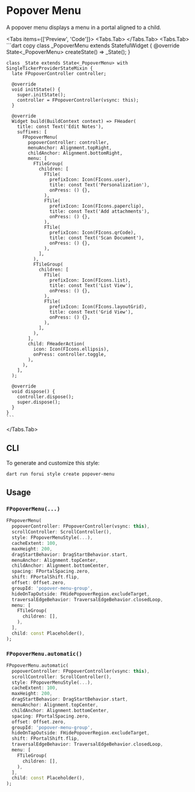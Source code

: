 
# Popover Menu

A popover menu displays a menu in a portal aligned to a child.

<LinkBadgeGroup>
    <LinkBadge label="API Reference" href="https://pub.dev/documentation/forui/latest/forui.widgets.popover_menu/"/>
</LinkBadgeGroup>

<Tabs items={['Preview', 'Code']}>
  <Tabs.Tab>
    <Widget name='popover-menu' query={{}} height={500}/>
  </Tabs.Tab>
  <Tabs.Tab>
    ```dart copy
    class _PopoverMenu extends StatefulWidget {
      @override
      State<_PopoverMenu> createState() => _State();
    }

    class _State extends State<_PopoverMenu> with SingleTickerProviderStateMixin {
      late FPopoverController controller;

      @override
      void initState() {
        super.initState();
        controller = FPopoverController(vsync: this);
      }

      @override
      Widget build(BuildContext context) => FHeader(
        title: const Text('Edit Notes'),
        suffixes: [
          FPopoverMenu(
            popoverController: controller,
            menuAnchor: Alignment.topRight,
            childAnchor: Alignment.bottomRight,
            menu: [
              FTileGroup(
                children: [
                  FTile(
                    prefixIcon: Icon(FIcons.user),
                    title: const Text('Personalization'),
                    onPress: () {},
                  ),
                  FTile(
                    prefixIcon: Icon(FIcons.paperclip),
                    title: const Text('Add attachments'),
                    onPress: () {},
                  ),
                  FTile(
                    prefixIcon: Icon(FIcons.qrCode),
                    title: const Text('Scan Document'),
                    onPress: () {},
                  ),
                ],
              ),
              FTileGroup(
                children: [
                  FTile(
                    prefixIcon: Icon(FIcons.list),
                    title: const Text('List View'),
                    onPress: () {},
                  ),
                  FTile(
                    prefixIcon: Icon(FIcons.layoutGrid),
                    title: const Text('Grid View'),
                    onPress: () {},
                  ),
                ],
              ),
            ],
            child: FHeaderAction(
              icon: Icon(FIcons.ellipsis),
              onPress: controller.toggle,
            ),
          ),
        ],
      );

      @override
      void dispose() {
        controller.dispose();
        super.dispose();
      }
    }
    ```

  </Tabs.Tab>
</Tabs>

## CLI

To generate and customize this style:

```shell copy
dart run forui style create popover-menu 
```

## Usage

### `FPopoverMenu(...)`

```dart copy
FPopoverMenu(
  popoverController: FPopoverController(vsync: this),
  scrollController: ScrollController(),
  style: FPopoverMenuStyle(...),
  cacheExtent: 100,
  maxHeight: 200,
  dragStartBehavior: DragStartBehavior.start,
  menuAnchor: Alignment.topCenter,
  childAnchor: Alignment.bottomCenter,
  spacing: FPortalSpacing.zero,
  shift: FPortalShift.flip,
  offset: Offset.zero,
  groupId: 'popover-menu-group',
  hideOnTapOutside: FHidePopoverRegion.excludeTarget,
  traversalEdgeBehavior: TraversalEdgeBehavior.closedLoop,
  menu: [
    FTileGroup(
      children: [],
    ),
  ],
  child: const Placeholder(),
);
```

### `FPopoverMenu.automatic()`

```dart copy
FPopoverMenu.automatic(
  popoverController: FPopoverController(vsync: this),
  scrollController: ScrollController(),
  style: FPopoverMenuStyle(...),
  cacheExtent: 100,
  maxHeight: 200,
  dragStartBehavior: DragStartBehavior.start,
  menuAnchor: Alignment.topCenter,
  childAnchor: Alignment.bottomCenter,
  spacing: FPortalSpacing.zero,
  offset: Offset.zero,
  groupId: 'popover-menu-group',
  hideOnTapOutside: FHidePopoverRegion.excludeTarget,
  shift: FPortalShift.flip,
  traversalEdgeBehavior: TraversalEdgeBehavior.closedLoop,
  menu: [
    FTileGroup(
      children: [],
    ),
  ],
  child: const Placeholder(),
);
```
